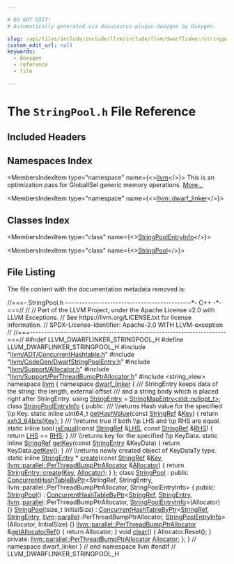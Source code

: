 ```yaml
---

# DO NOT EDIT!
# Automatically generated via docusaurus-plugin-doxygen by Doxygen.

slug: /api/files/include/include/llvm/include/llvm/dwarflinker/stringpool-h
custom_edit_url: null
keywords:
  - doxygen
  - reference
  - file

---
```





# The `StringPool.h` File Reference

<DoxygenPage pluginConfig={pluginConfig}>



## Included Headers

<IncludesList>
<IncludesListItem
  filePath="llvm/ADT/ConcurrentHashtable.h"
  permalink="/docs/api/files/include/include/llvm/include/llvm/adt/concurrenthashtable-h"
  isLocal="true" />
<IncludesListItem
  filePath="llvm/CodeGen/DwarfStringPoolEntry.h"
  permalink="/docs/api/files/include/include/llvm/include/llvm/codegen/dwarfstringpoolentry-h"
  isLocal="true" />
<IncludesListItem
  filePath="llvm/Support/Allocator.h"
  permalink="/docs/api/files/include/include/llvm/include/llvm/support/allocator-h"
  isLocal="true" />
<IncludesListItem
  filePath="llvm/Support/PerThreadBumpPtrAllocator.h"
  permalink="/docs/api/files/include/include/llvm/include/llvm/support/perthreadbumpptrallocator-h"
  isLocal="true" />
<IncludesListItem
  filePath="string_view"
  permalink=""
  isLocal="false" />
</IncludesList>

## Namespaces Index

<MembersIndex>

<MembersIndexItem
  type="namespace"
  name={<><a href="/docs/api/namespaces/llvm">llvm</a></>}>
This is an optimization pass for GlobalISel generic memory operations. <a href="/docs/api/namespaces/llvm/#details">More...</a>
</MembersIndexItem>

<MembersIndexItem
  type="namespace"
  name={<><a href="/docs/api/namespaces/llvm/dwarf-linker">llvm::dwarf_linker</a></>}>
</MembersIndexItem>

</MembersIndex>

## Classes Index

<MembersIndex>

<MembersIndexItem
  type="class"
  name={<><a href="/docs/api/classes/llvm/dwarf-linker/stringpoolentryinfo">StringPoolEntryInfo</a></>}>
</MembersIndexItem>

<MembersIndexItem
  type="class"
  name={<><a href="/docs/api/classes/llvm/dwarf-linker/stringpool">StringPool</a></>}>
</MembersIndexItem>

</MembersIndex>


## File Listing

The file content with the documentation metadata removed is:

<ProgramListing>

<Link id="l00001" /><CodeLine lineNumber="1"><Highlight kind="comment">//===- StringPool.h ---------------------------------------------&#42;- C++ -&#42;-===//</Highlight><Highlight kind="normal"></Highlight></CodeLine>
<Link id="l00002" /><CodeLine lineNumber="2"><Highlight kind="normal"></Highlight><Highlight kind="comment">//</Highlight><Highlight kind="normal"></Highlight></CodeLine>
<Link id="l00003" /><CodeLine lineNumber="3"><Highlight kind="normal"></Highlight><Highlight kind="comment">// Part of the LLVM Project, under the Apache License v2.0 with LLVM Exceptions.</Highlight><Highlight kind="normal"></Highlight></CodeLine>
<Link id="l00004" /><CodeLine lineNumber="4"><Highlight kind="normal"></Highlight><Highlight kind="comment">// See https://llvm.org/LICENSE.txt for license information.</Highlight><Highlight kind="normal"></Highlight></CodeLine>
<Link id="l00005" /><CodeLine lineNumber="5"><Highlight kind="normal"></Highlight><Highlight kind="comment">// SPDX-License-Identifier: Apache-2.0 WITH LLVM-exception</Highlight><Highlight kind="normal"></Highlight></CodeLine>
<Link id="l00006" /><CodeLine lineNumber="6"><Highlight kind="normal"></Highlight><Highlight kind="comment">//</Highlight><Highlight kind="normal"></Highlight></CodeLine>
<Link id="l00007" /><CodeLine lineNumber="7"><Highlight kind="normal"></Highlight><Highlight kind="comment">//===----------------------------------------------------------------------===//</Highlight><Highlight kind="normal"></Highlight></CodeLine>
<Link id="l00008" /><CodeLine lineNumber="8"><Highlight kind="normal"></Highlight></CodeLine>
<Link id="l00009" /><CodeLine lineNumber="9"><Highlight kind="normal"></Highlight><Highlight kind="preprocessor">#ifndef LLVM&#95;DWARFLINKER&#95;STRINGPOOL&#95;H</Highlight><Highlight kind="normal"></Highlight></CodeLine>
<Link id="l00010" /><CodeLine lineNumber="10"><Highlight kind="normal"></Highlight><Highlight kind="preprocessor">#define LLVM&#95;DWARFLINKER&#95;STRINGPOOL&#95;H</Highlight><Highlight kind="normal"></Highlight></CodeLine>
<Link id="l00011" /><CodeLine lineNumber="11"><Highlight kind="normal"></Highlight></CodeLine>
<Link id="l00012" /><CodeLine lineNumber="12"><Highlight kind="normal"></Highlight><Highlight kind="preprocessor">#include &quot;<a href="/docs/api/files/include/include/llvm/include/llvm/adt/concurrenthashtable-h">llvm/ADT/ConcurrentHashtable.h</a>&quot;</Highlight><Highlight kind="normal"></Highlight></CodeLine>
<Link id="l00013" /><CodeLine lineNumber="13"><Highlight kind="normal"></Highlight><Highlight kind="preprocessor">#include &quot;<a href="/docs/api/files/include/include/llvm/include/llvm/codegen/dwarfstringpoolentry-h">llvm/CodeGen/DwarfStringPoolEntry.h</a>&quot;</Highlight><Highlight kind="normal"></Highlight></CodeLine>
<Link id="l00014" /><CodeLine lineNumber="14"><Highlight kind="normal"></Highlight><Highlight kind="preprocessor">#include &quot;<a href="/docs/api/files/include/include/llvm/include/llvm/support/allocator-h">llvm/Support/Allocator.h</a>&quot;</Highlight><Highlight kind="normal"></Highlight></CodeLine>
<Link id="l00015" /><CodeLine lineNumber="15"><Highlight kind="normal"></Highlight><Highlight kind="preprocessor">#include &quot;<a href="/docs/api/files/include/include/llvm/include/llvm/support/perthreadbumpptrallocator-h">llvm/Support/PerThreadBumpPtrAllocator.h</a>&quot;</Highlight><Highlight kind="normal"></Highlight></CodeLine>
<Link id="l00016" /><CodeLine lineNumber="16"><Highlight kind="normal"></Highlight><Highlight kind="preprocessor">#include &lt;string&#95;view&gt;</Highlight><Highlight kind="normal"></Highlight></CodeLine>
<Link id="l00017" /><CodeLine lineNumber="17"><Highlight kind="normal"></Highlight></CodeLine>
<Link id="l00018" /><CodeLine lineNumber="18"><Highlight kind="normal"></Highlight><Highlight kind="keyword">namespace </Highlight><Highlight kind="normal"><a href="/docs/api/namespaces/llvm">llvm</a> &#123;</Highlight></CodeLine>
<Link id="l00019" /><CodeLine lineNumber="19"><Highlight kind="normal"></Highlight><Highlight kind="keyword">namespace </Highlight><Highlight kind="normal"><a href="/docs/api/namespaces/llvm/dwarf-linker">dwarf&#95;linker</a> &#123;</Highlight></CodeLine>
<Link id="l00020" /><CodeLine lineNumber="20"><Highlight kind="normal"></Highlight><Highlight kind="comment"></Highlight></CodeLine>
<Link id="l00021" /><CodeLine lineNumber="21"><Highlight kind="comment">/// StringEntry keeps data of the string: the length, external offset</Highlight></CodeLine>
<Link id="l00022" /><CodeLine lineNumber="22"><Highlight kind="comment">/// and a string body which is placed right after StringEntry.</Highlight><Highlight kind="normal"></Highlight></CodeLine>
<Link id="l00023" /><CodeLine lineNumber="23" lineLink="/docs/api/namespaces/llvm/dwarf-linker/#a0b0094f2370abd91cc57b6d5476a599b"><Highlight kind="normal"></Highlight><Highlight kind="keyword">using </Highlight><Highlight kind="normal"><a href="/docs/api/namespaces/llvm/dwarf-linker/#a0b0094f2370abd91cc57b6d5476a599b">StringEntry</a> = <a href="/docs/api/classes/llvm/stringmapentry">StringMapEntry&lt;std::nullopt&#95;t&gt;</a>;</Highlight></CodeLine>
<Link id="l00024" /><CodeLine lineNumber="24"><Highlight kind="normal"></Highlight></CodeLine>
<Link id="l00025" /><CodeLine lineNumber="25" lineLink="/docs/api/classes/llvm/dwarf-linker/stringpoolentryinfo"><Highlight kind="normal"></Highlight><Highlight kind="keyword">class </Highlight><Highlight kind="normal"><a href="/docs/api/classes/llvm/dwarf-linker/stringpoolentryinfo">StringPoolEntryInfo</a> &#123;</Highlight></CodeLine>
<Link id="l00026" /><CodeLine lineNumber="26"><Highlight kind="normal"></Highlight><Highlight kind="keyword">public</Highlight><Highlight kind="normal">:</Highlight><Highlight kind="comment"></Highlight></CodeLine>
<Link id="l00027" /><CodeLine lineNumber="27"><Highlight kind="comment">  /// \\returns Hash value for the specified \\p Key.</Highlight><Highlight kind="normal"></Highlight></CodeLine>
<Link id="l00028" /><CodeLine lineNumber="28" lineLink="/docs/api/classes/llvm/dwarf-linker/stringpoolentryinfo/#a7f8cb9c430b4277a50790015e49750fa"><Highlight kind="normal">  </Highlight><Highlight kind="keyword">static</Highlight><Highlight kind="normal"> </Highlight><Highlight kind="keyword">inline</Highlight><Highlight kind="normal"> uint64&#95;t <a href="/docs/api/classes/llvm/dwarf-linker/stringpoolentryinfo/#a7f8cb9c430b4277a50790015e49750fa">getHashValue</a>(</Highlight><Highlight kind="keyword">const</Highlight><Highlight kind="normal"> <a href="/docs/api/classes/llvm/stringref">StringRef</a> &amp;<a href="/docs/api/namespaces/llvm/#a98c6256d0644613c6b5b3e2ef06ef5ce">Key</a>) &#123;</Highlight></CodeLine>
<Link id="l00029" /><CodeLine lineNumber="29"><Highlight kind="normal">    </Highlight><Highlight kind="keywordflow">return</Highlight><Highlight kind="normal"> <a href="/docs/api/namespaces/llvm/#a23db35042db15bf83edbd2250ea0ee90">xxh3&#95;64bits</a>(<a href="/docs/api/namespaces/llvm/#a98c6256d0644613c6b5b3e2ef06ef5ce">Key</a>);</Highlight></CodeLine>
<Link id="l00030" /><CodeLine lineNumber="30"><Highlight kind="normal">  &#125;</Highlight></CodeLine>
<Link id="l00031" /><CodeLine lineNumber="31"><Highlight kind="normal"></Highlight><Highlight kind="comment"></Highlight></CodeLine>
<Link id="l00032" /><CodeLine lineNumber="32"><Highlight kind="comment">  /// \\returns true if both \\p LHS and \\p RHS are equal.</Highlight><Highlight kind="normal"></Highlight></CodeLine>
<Link id="l00033" /><CodeLine lineNumber="33" lineLink="/docs/api/classes/llvm/dwarf-linker/stringpoolentryinfo/#a90dcdec6d521009d8f3bb5078a888b07"><Highlight kind="normal">  </Highlight><Highlight kind="keyword">static</Highlight><Highlight kind="normal"> </Highlight><Highlight kind="keyword">inline</Highlight><Highlight kind="normal"> </Highlight><Highlight kind="keywordtype">bool</Highlight><Highlight kind="normal"> <a href="/docs/api/classes/llvm/dwarf-linker/stringpoolentryinfo/#a90dcdec6d521009d8f3bb5078a888b07">isEqual</a>(</Highlight><Highlight kind="keyword">const</Highlight><Highlight kind="normal"> <a href="/docs/api/classes/llvm/stringref">StringRef</a> &amp;<a href="/docs/api/files/lib/lib/target/lib/target/x86/x86partialreduction-cpp/#a9e1483f7215664a2315c53c3558d9a8d">LHS</a>, </Highlight><Highlight kind="keyword">const</Highlight><Highlight kind="normal"> <a href="/docs/api/classes/llvm/stringref">StringRef</a> &amp;<a href="/docs/api/files/lib/lib/target/lib/target/x86/x86partialreduction-cpp/#a87b8bfbbe9d8f7146d7f20a5fb42efd0">RHS</a>) &#123;</Highlight></CodeLine>
<Link id="l00034" /><CodeLine lineNumber="34"><Highlight kind="normal">    </Highlight><Highlight kind="keywordflow">return</Highlight><Highlight kind="normal"> <a href="/docs/api/files/lib/lib/target/lib/target/x86/x86partialreduction-cpp/#a9e1483f7215664a2315c53c3558d9a8d">LHS</a> == <a href="/docs/api/files/lib/lib/target/lib/target/x86/x86partialreduction-cpp/#a87b8bfbbe9d8f7146d7f20a5fb42efd0">RHS</a>;</Highlight></CodeLine>
<Link id="l00035" /><CodeLine lineNumber="35"><Highlight kind="normal">  &#125;</Highlight></CodeLine>
<Link id="l00036" /><CodeLine lineNumber="36"><Highlight kind="normal"></Highlight><Highlight kind="comment"></Highlight></CodeLine>
<Link id="l00037" /><CodeLine lineNumber="37"><Highlight kind="comment">  /// \\returns key for the specified \\p KeyData.</Highlight><Highlight kind="normal"></Highlight></CodeLine>
<Link id="l00038" /><CodeLine lineNumber="38" lineLink="/docs/api/classes/llvm/dwarf-linker/stringpoolentryinfo/#aec68c8b63c615e717f7fa0a71dda0dd4"><Highlight kind="normal">  </Highlight><Highlight kind="keyword">static</Highlight><Highlight kind="normal"> </Highlight><Highlight kind="keyword">inline</Highlight><Highlight kind="normal"> <a href="/docs/api/classes/llvm/stringref">StringRef</a> <a href="/docs/api/classes/llvm/dwarf-linker/stringpoolentryinfo/#aec68c8b63c615e717f7fa0a71dda0dd4">getKey</a>(</Highlight><Highlight kind="keyword">const</Highlight><Highlight kind="normal"> <a href="/docs/api/namespaces/llvm/dwarf-linker/#a0b0094f2370abd91cc57b6d5476a599b">StringEntry</a> &amp;KeyData) &#123;</Highlight></CodeLine>
<Link id="l00039" /><CodeLine lineNumber="39"><Highlight kind="normal">    </Highlight><Highlight kind="keywordflow">return</Highlight><Highlight kind="normal"> KeyData.<a href="/docs/api/classes/llvm/stringmapentry/#a6201b76e51e8eecfbb57c77fba8367b8">getKey</a>();</Highlight></CodeLine>
<Link id="l00040" /><CodeLine lineNumber="40"><Highlight kind="normal">  &#125;</Highlight></CodeLine>
<Link id="l00041" /><CodeLine lineNumber="41"><Highlight kind="normal"></Highlight><Highlight kind="comment"></Highlight></CodeLine>
<Link id="l00042" /><CodeLine lineNumber="42"><Highlight kind="comment">  /// \\returns newly created object of KeyDataTy type.</Highlight><Highlight kind="normal"></Highlight></CodeLine>
<Link id="l00043" /><CodeLine lineNumber="43"><Highlight kind="normal">  </Highlight><Highlight kind="keyword">static</Highlight><Highlight kind="normal"> </Highlight><Highlight kind="keyword">inline</Highlight><Highlight kind="normal"> <a href="/docs/api/namespaces/llvm/dwarf-linker/#a0b0094f2370abd91cc57b6d5476a599b">StringEntry</a> &#42;</Highlight></CodeLine>
<Link id="l00044" /><CodeLine lineNumber="44" lineLink="/docs/api/classes/llvm/dwarf-linker/stringpoolentryinfo/#a8874c3ab601219c01d4343c006aed07c"><Highlight kind="normal">  <a href="/docs/api/classes/llvm/dwarf-linker/stringpoolentryinfo/#a8874c3ab601219c01d4343c006aed07c">create</a>(</Highlight><Highlight kind="keyword">const</Highlight><Highlight kind="normal"> <a href="/docs/api/classes/llvm/stringref">StringRef</a> &amp;<a href="/docs/api/namespaces/llvm/#a98c6256d0644613c6b5b3e2ef06ef5ce">Key</a>,</Highlight></CodeLine>
<Link id="l00045" /><CodeLine lineNumber="45"><Highlight kind="normal">         <a href="/docs/api/namespaces/llvm/parallel/#a4e82d98d22361038741bca9bd34bca85">llvm::parallel::PerThreadBumpPtrAllocator</a> &amp;<a href="/docs/api/files/lib/lib/codegen/regallocbasic-cpp/#ad5d00e1d77644d95847b9bf8da12b759">Allocator</a>) &#123;</Highlight></CodeLine>
<Link id="l00046" /><CodeLine lineNumber="46"><Highlight kind="normal">    </Highlight><Highlight kind="keywordflow">return</Highlight><Highlight kind="normal"> <a href="/docs/api/classes/llvm/stringmapentry/#a09f6c55119f75e7997dab2bbd8d2f065">StringEntry::create</a>(<a href="/docs/api/namespaces/llvm/#a98c6256d0644613c6b5b3e2ef06ef5ce">Key</a>, <a href="/docs/api/files/lib/lib/codegen/regallocbasic-cpp/#ad5d00e1d77644d95847b9bf8da12b759">Allocator</a>);</Highlight></CodeLine>
<Link id="l00047" /><CodeLine lineNumber="47"><Highlight kind="normal">  &#125;</Highlight></CodeLine>
<Link id="l00048" /><CodeLine lineNumber="48"><Highlight kind="normal">&#125;;</Highlight></CodeLine>
<Link id="l00049" /><CodeLine lineNumber="49"><Highlight kind="normal"></Highlight></CodeLine>
<Link id="l00050" /><CodeLine lineNumber="50" lineLink="/docs/api/classes/llvm/dwarf-linker/stringpool"><Highlight kind="normal"></Highlight><Highlight kind="keyword">class </Highlight><Highlight kind="normal"><a href="/docs/api/classes/llvm/dwarf-linker/stringpool/#a19421d3a6139c8e707023b8db8f8bd72">StringPool</a></Highlight></CodeLine>
<Link id="l00051" /><CodeLine lineNumber="51"><Highlight kind="normal">    : </Highlight><Highlight kind="keyword">public</Highlight><Highlight kind="normal"> <a href="/docs/api/classes/llvm/concurrenthashtablebyptr/#aedb1b2d838f24c81b5c649395e24ef08">ConcurrentHashTableByPtr</a>&lt;StringRef, StringEntry,</Highlight></CodeLine>
<Link id="l00052" /><CodeLine lineNumber="52"><Highlight kind="normal">                                      llvm::parallel::PerThreadBumpPtrAllocator,</Highlight></CodeLine>
<Link id="l00053" /><CodeLine lineNumber="53"><Highlight kind="normal">                                      StringPoolEntryInfo&gt; &#123;</Highlight></CodeLine>
<Link id="l00054" /><CodeLine lineNumber="54"><Highlight kind="normal"></Highlight><Highlight kind="keyword">public</Highlight><Highlight kind="normal">:</Highlight></CodeLine>
<Link id="l00055" /><CodeLine lineNumber="55" lineLink="/docs/api/classes/llvm/dwarf-linker/stringpool/#a19421d3a6139c8e707023b8db8f8bd72"><Highlight kind="normal">  <a href="/docs/api/classes/llvm/dwarf-linker/stringpool/#a19421d3a6139c8e707023b8db8f8bd72">StringPool</a>()</Highlight></CodeLine>
<Link id="l00056" /><CodeLine lineNumber="56"><Highlight kind="normal">      : <a href="/docs/api/classes/llvm/concurrenthashtablebyptr/#aedb1b2d838f24c81b5c649395e24ef08">ConcurrentHashTableByPtr</a>&lt;<a href="/docs/api/classes/llvm/stringref">StringRef</a>, <a href="/docs/api/namespaces/llvm/dwarf-linker/#a0b0094f2370abd91cc57b6d5476a599b">StringEntry</a>,</Highlight></CodeLine>
<Link id="l00057" /><CodeLine lineNumber="57"><Highlight kind="normal">                                 <a href="/docs/api/namespaces/llvm">llvm</a>::<a href="/docs/api/namespaces/llvm/dwarf-linker/parallel">parallel</a>::PerThreadBumpPtrAllocator,</Highlight></CodeLine>
<Link id="l00058" /><CodeLine lineNumber="58"><Highlight kind="normal">                                 <a href="/docs/api/classes/llvm/dwarf-linker/stringpoolentryinfo">StringPoolEntryInfo</a>&gt;(Allocator) &#123;&#125;</Highlight></CodeLine>
<Link id="l00059" /><CodeLine lineNumber="59"><Highlight kind="normal"></Highlight></CodeLine>
<Link id="l00060" /><CodeLine lineNumber="60" lineLink="/docs/api/classes/llvm/dwarf-linker/stringpool/#aabb6022a6d0c1d75207c1d62637438b8"><Highlight kind="normal">  <a href="/docs/api/classes/llvm/dwarf-linker/stringpool/#aabb6022a6d0c1d75207c1d62637438b8">StringPool</a>(</Highlight><Highlight kind="keywordtype">size&#95;t</Highlight><Highlight kind="normal"> InitialSize)</Highlight></CodeLine>
<Link id="l00061" /><CodeLine lineNumber="61"><Highlight kind="normal">      : <a href="/docs/api/classes/llvm/concurrenthashtablebyptr/#aedb1b2d838f24c81b5c649395e24ef08">ConcurrentHashTableByPtr</a>&lt;<a href="/docs/api/classes/llvm/stringref">StringRef</a>, <a href="/docs/api/namespaces/llvm/dwarf-linker/#a0b0094f2370abd91cc57b6d5476a599b">StringEntry</a>,</Highlight></CodeLine>
<Link id="l00062" /><CodeLine lineNumber="62"><Highlight kind="normal">                                 <a href="/docs/api/namespaces/llvm">llvm</a>::<a href="/docs/api/namespaces/llvm/dwarf-linker/parallel">parallel</a>::PerThreadBumpPtrAllocator,</Highlight></CodeLine>
<Link id="l00063" /><CodeLine lineNumber="63"><Highlight kind="normal">                                 <a href="/docs/api/classes/llvm/dwarf-linker/stringpoolentryinfo">StringPoolEntryInfo</a>&gt;(Allocator, InitialSize) &#123;&#125;</Highlight></CodeLine>
<Link id="l00064" /><CodeLine lineNumber="64"><Highlight kind="normal"></Highlight></CodeLine>
<Link id="l00065" /><CodeLine lineNumber="65" lineLink="/docs/api/classes/llvm/dwarf-linker/stringpool/#a12e1f5ae4684a4607c9d33c506ded1fa"><Highlight kind="normal">  <a href="/docs/api/namespaces/llvm/parallel/#a4e82d98d22361038741bca9bd34bca85">llvm::parallel::PerThreadBumpPtrAllocator</a> &amp;<a href="/docs/api/classes/llvm/dwarf-linker/stringpool/#a12e1f5ae4684a4607c9d33c506ded1fa">getAllocatorRef</a>() &#123;</Highlight></CodeLine>
<Link id="l00066" /><CodeLine lineNumber="66"><Highlight kind="normal">    </Highlight><Highlight kind="keywordflow">return</Highlight><Highlight kind="normal"> Allocator;</Highlight></CodeLine>
<Link id="l00067" /><CodeLine lineNumber="67"><Highlight kind="normal">  &#125;</Highlight></CodeLine>
<Link id="l00068" /><CodeLine lineNumber="68"><Highlight kind="normal"></Highlight></CodeLine>
<Link id="l00069" /><CodeLine lineNumber="69" lineLink="/docs/api/classes/llvm/dwarf-linker/stringpool/#ac2b6bc14fe16b46e2e1b38d7bb3049b9"><Highlight kind="normal">  </Highlight><Highlight kind="keywordtype">void</Highlight><Highlight kind="normal"> <a href="/docs/api/classes/llvm/dwarf-linker/stringpool/#ac2b6bc14fe16b46e2e1b38d7bb3049b9">clear</a>() &#123; Allocator.Reset(); &#125;</Highlight></CodeLine>
<Link id="l00070" /><CodeLine lineNumber="70"><Highlight kind="normal"></Highlight></CodeLine>
<Link id="l00071" /><CodeLine lineNumber="71"><Highlight kind="normal"></Highlight><Highlight kind="keyword">private</Highlight><Highlight kind="normal">:</Highlight></CodeLine>
<Link id="l00072" /><CodeLine lineNumber="72"><Highlight kind="normal">  <a href="/docs/api/namespaces/llvm/parallel/#a4e82d98d22361038741bca9bd34bca85">llvm::parallel::PerThreadBumpPtrAllocator</a> <a href="/docs/api/files/lib/lib/codegen/regallocbasic-cpp/#ad5d00e1d77644d95847b9bf8da12b759">Allocator</a>;</Highlight></CodeLine>
<Link id="l00073" /><CodeLine lineNumber="73"><Highlight kind="normal">&#125;;</Highlight></CodeLine>
<Link id="l00074" /><CodeLine lineNumber="74"><Highlight kind="normal"></Highlight></CodeLine>
<Link id="l00075" /><CodeLine lineNumber="75"><Highlight kind="normal">&#125; </Highlight><Highlight kind="comment">// namespace dwarf&#95;linker</Highlight><Highlight kind="normal"></Highlight></CodeLine>
<Link id="l00076" /><CodeLine lineNumber="76"><Highlight kind="normal">&#125; </Highlight><Highlight kind="comment">// end namespace llvm</Highlight><Highlight kind="normal"></Highlight></CodeLine>
<Link id="l00077" /><CodeLine lineNumber="77"><Highlight kind="normal"></Highlight></CodeLine>
<Link id="l00078" /><CodeLine lineNumber="78"><Highlight kind="normal"></Highlight><Highlight kind="preprocessor">#endif </Highlight><Highlight kind="comment">// LLVM&#95;DWARFLINKER&#95;STRINGPOOL&#95;H</Highlight><Highlight kind="normal"></Highlight></CodeLine>

</ProgramListing>

</DoxygenPage>
